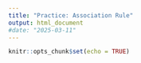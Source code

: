 ```yaml
---
title: "Practice: Association Rule"
output: html_document
#date: "2025-03-11"
---
```


```r
knitr::opts_chunk$set(echo = TRUE)
```

